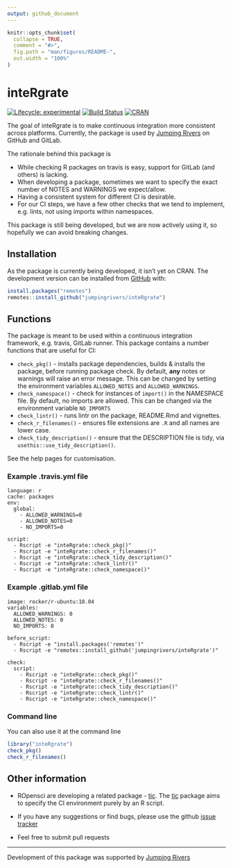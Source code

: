 ```yaml
---
output: github_document
---
```


<!-- README.md is generated from README.Rmd. Please edit that file -->

```r
knitr::opts_chunk$set(
  collapse = TRUE,
  comment = "#>",
  fig.path = "man/figures/README-",
  out.width = "100%"
)
```

# inteRgrate

<!-- badges: start -->
[![Lifecycle: experimental](https://img.shields.io/badge/lifecycle-experimental-orange.svg)](https://www.tidyverse.org/lifecycle/#experimental)
[![Build Status](https://travis-ci.org/jumpingrivers/inteRgrate.png?branch=master,dev)](https://travis-ci.org/jumpingrivers/inteRgrate) 
[![CRAN](http://www.r-pkg.org/badges/version/inteRgrate)](https://cran.r-project.org/package=inteRgrate)
<!-- [![codecov.io](https://codecov.io/github/csgillespie/poweRlaw/coverage.svg?branch=master)](https://codecov.io/github/csgillespie/poweRlaw?branch=master) -->
<!-- [![Downloads](http://cranlogs.r-pkg.org/badges/poweRlaw?color=brightgreen)](https://cran.r-project.org/package=poweRlaw) -->

<!-- badges: end -->

The goal of inteRgrate is to make continuous integration more consistent across platforms.
Currently, the package is used by [Jumping Rivers](https://www.jumpingrivers.com) on GitHub and 
GitLab.

The rationale behind this package is

 * While checking R packages on travis is easy, support for GitLab (and others) is lacking.
 * When developing a package, sometimes we want to specify the exact number of NOTES
 and WARNINGS we expect/allow.
 * Having a consistent system for different CI is desirable.
 * For our CI steps, we have a few other checks that we tend to implement, e.g. lints, not
 using imports within namespaces.
 
This package is still being developed, but we are now actively using it, so hopefully we can
avoid breaking changes.

## Installation

As the package is currently being developed, it isn't yet on CRAN. 
The development version can be installed from [GitHub](https://github.com/) with:

```r
install.packages("remotes")
remotes::install_github("jumpingrivers/inteRgrate")
```

## Functions

The package is meant to be used within a continuous integration framework, e.g. travis, GitLab 
runner. This package contains a number functions that are useful for CI:

 * `check_pkg()` - installs package dependencies, builds & installs the package, before 
  running package check. By default, __any__ notes or warnings will raise an error message.
  This can be changed by setting the environment variables `ALLOWED_NOTES` and 
  `ALLOWED_WARNINGS`.
 * `check_namespace()` - check for instances of `import()` in the NAMESPACE file. By default, 
 no imports are allowed. This can be changed via the environment variable `NO_IMPORTS`
 * `check_lintr()` - runs lintr on the package, README.Rmd and vignettes. 
 * `check_r_filenames()` - ensures file extensions are `.R` and all names are lower case.
 * `check_tidy_description()` - ensure that the DESCRIPTION file is tidy, 
 via `usethis::use_tidy_description()`. 

See the help pages for customisation.

### Example .travis.yml file

```
language: r
cache: packages
env:
  global:
    - ALLOWED_WARNINGS=0
    - ALLOWED_NOTES=0
    - NO_IMPORTS=0

script:
  - Rscript -e "inteRgrate::check_pkg()"
  - Rscript -e "inteRgrate::check_r_filenames()"
  - Rscript -e "inteRgrate::check_tidy_description()"
  - Rscript -e "inteRgrate::check_lintr()"
  - Rscript -e "inteRgrate::check_namespace()"
```

### Example .gitlab.yml file

```
image: rocker/r-ubuntu:18.04
variables:
  ALLOWED_WARNINGS: 0
  ALLOWED_NOTES: 0
  NO_IMPORTS: 0

before_script:
  - Rscript -e "install.packages('remotes')"
  - Rscript -e "remotes::install_github('jumpingrivers/inteRgrate')"

check:
  script:
    - Rscript -e "inteRgrate::check_pkg()"
    - Rscript -e "inteRgrate::check_r_filenames()"
    - Rscript -e "inteRgrate::check_tidy_description()"
    - Rscript -e "inteRgrate::check_lintr()"
    - Rscript -e "inteRgrate::check_namespace()"
```

### Command line

You can also use it at the command line

```r
library("inteRgrate")
check_pkg()
check_r_filenames()
```

Other information
-----------------

  * ROpensci are developing a related package - [tic](https://github.com/ropenscilabs/tic.package).
  The [tic](https://github.com/ropenscilabs/tic.package) package aims to specify the CI environment purely by an R script.
  
  * If you have any suggestions or find bugs, please use the github [issue tracker](https://github.com/jumpingrivers/inteRgrate/issues)

  * Feel free to submit pull requests

---

Development of this package was supported by [Jumping Rivers](https://www.jumpingrivers.com)


